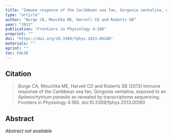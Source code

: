 ```yaml
---
title: "Immune response of the Caribbean sea fan, Gorgonia ventalina, exposed to an *Aplanochytrium parasite* as revealed by transcriptome sequencing"
type: "article"
author: "Burge CA, Mouchka ME, Harvell CD and Roberts SB"
year: "2013"
publication: "Frontiers in Physiology 4:180"
preprint: ""
doi: "https://doi.org/10.3389/fphys.2013.00180"
materials: ""
eprint: ""
toc: FALSE
---
```


## Citation

> Burge CA, Mouchka ME, Harvell CD and Roberts SB (2013) Immune response of the Caribbean sea fan, Gorgonia ventalina, exposed to an *Aplanochytrium parasite* as revealed by transcriptome sequencing. Frontiers in Physiology 4:180. doi:10.3389/fphys.2013.00180

## Abstract

*Abstract not available*
